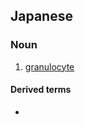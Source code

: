 ==Japanese==
{{ja-kanjitab|か|りゅう|きゅう|yomi=o}}

===Noun===
{{ja-noun|かりゅうきゅう}}

# {{lb|ja|cytology|immunology|sort=かりゅうきゅう}} [[granulocyte]]

====Derived terms====
* {{ja-r|無顆粒球症|むかりゅうきゅうしょう}}